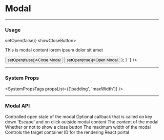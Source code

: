 
# Modal

---

### Usage

<LiveCode>
  <LiveCode.Content
    title="Example Modal"
    code={`
      function Component() {
        const [open, setOpen] = React.useState(false);
        return (
          <>
            <Modal open={open} onClose={() => setOpen(false)} showCloseButton>
              <Box maxWidth="1200">
                <Panel sectioned title="Modal Title">
                  <p>This is modal content lorem ipsum dolor sit amet</p>
                  <Button onClick={() => setOpen(false)}>Close Modal</Button>
                </Panel>
              </Box>
            </Modal>
            <Button onClick={() => setOpen(true)}>Open Modal</Button>
          </>
        );
      }
    `}
  />
</LiveCode>

---

### System Props

<SystemPropsTags propsList={['padding', 'maxWidth']} />

---

### Modal API

<Prop name="open" type="bool">
  Controlled open state of the modal
</Prop>
<Prop name="onClose" type="function" defaultValue="(e) => void">
  Optional callback that is called on key down 'Escape' and on click outside
  modal content
</Prop>
<Prop name="children" type="node">
  The content of the modal
</Prop>
<Prop name="showCloseButton" type="bool">
  Whether or not to show a close button
</Prop>
<Prop name="maxWidth" type="number" defaultValue="800px">
  The maximum width of the modal
</Prop>
<Prop name="portalId" type="string">
  Controls the target container ID for the rendering React portal
</Prop>

